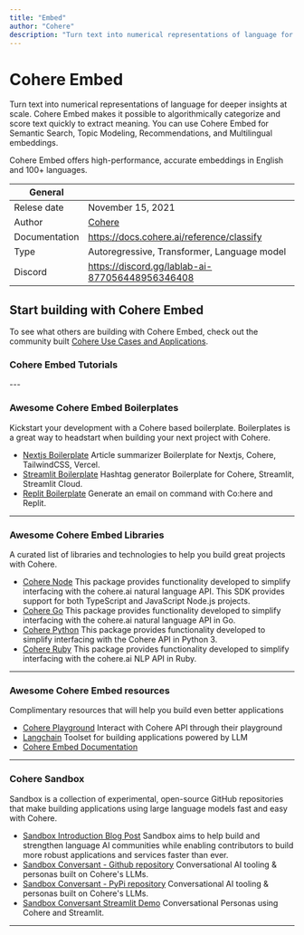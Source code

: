 ```yaml
---
title: "Embed"
author: "Cohere"
description: "Turn text into numerical representations of language for deeper insights at scale. Cohere Embed makes it possible to algorithmically categorize and score text quickly to extract meaning. You can use Cohere Embed for Semantic Search, Topic Modeling, Recommendations, and Multilingual embeddings."
---
```


# Cohere Embed
Turn text into numerical representations of language for deeper insights at scale. Cohere Embed makes it possible to algorithmically categorize and score text quickly to extract meaning. You can use Cohere Embed for Semantic Search, Topic Modeling, Recommendations, and Multilingual embeddings.

Cohere Embed offers high-performance, accurate embeddings in English and 100+ languages.


| General  |  |
| --- | --- |
| Relese date |  November 15, 2021 |
| Author | [Cohere](https://lablab.ai/tech/cohere/)  |
| Documentation | https://docs.cohere.ai/reference/classify |
| Type | Autoregressive, Transformer, Language model |
| Discord | https://discord.gg/lablab-ai-877056448956346408 |

## Start building with Cohere Embed
To see what others are building with Cohere Embed, check out the community built [Cohere Use Cases and Applications](/apps/tech/cohere).


### Cohere Embed Tutorials
<TechTutorials/>
---


### Awesome Cohere Embed Boilerplates

Kickstart your development with a Cohere based boilerplate. Boilerplates is a great way to headstart when building your next project with Cohere.

* [Nextjs Boilerplate](https://github.com/lablab-ai/nextjs-cohere-boilerplate) Article summarizer Boilerplate for Nextjs, Cohere, TailwindCSS, Vercel.
* [Streamlit Boilerplate](https://github.com/lablab-ai/streamlit-cohere-boilerplate) Hashtag generator Boilerplate for Cohere, Streamlit, Streamlit Cloud.
* [Replit Boilerplate](https://replit.com/@ezzcodeezzlife/Cohere-Boilerplate?v=1) Generate an email on command with Co:here and Replit.

---

### Awesome Cohere Embed Libraries

A curated list of libraries and technologies to help you build great projects with Cohere.

* [Cohere Node](https://github.com/cohere-ai/cohere-node) This package provides functionality developed to simplify interfacing with the cohere.ai natural language API. This SDK provides support for both TypeScript and JavaScript Node.js projects.
* [Cohere Go](https://github.com/cohere-ai/cohere-go) This package provides functionality developed to simplify interfacing with the cohere.ai natural language API in Go.
* [Cohere Python](https://github.com/cohere-ai/cohere-python) This package provides functionality developed to simplify interfacing with the Cohere API in Python 3.
* [Cohere Ruby](https://github.com/cohere-ai/cohere-ruby) This package provides functionality developed to simplify interfacing with the cohere.ai NLP API in Ruby.

---

### Awesome Cohere Embed resources 
Complimentary resources that will help you build even better applications
* [Cohere Playground](https://dashboard.cohere.ai/playground/embed) Interact with Cohere API through their playground
* [Langchain](https://lablab.ai/tech/langchain) Toolset for building applications powered by LLM 
* [Cohere Embed Documentation](https://docs.cohere.ai/reference/embed)
---

### Cohere Sandbox

Sandbox is a collection of experimental, open-source GitHub repositories that make building applications using large language models fast and easy with Cohere.

* [Sandbox Introduction Blog Post](https://txt.cohere.ai/introducing-sandbox-coheres-experimental-open-source-initiative/) Sandbox aims to help build and strengthen language AI communities while enabling contributors to build more robust applications and services faster than ever.
* [Sandbox Conversant - Github repository](https://github.com/cohere-ai/sandbox-conversant-lib) Conversational AI tooling & personas built on Cohere's LLMs.
* [Sandbox Conversant - PyPi repository](https://pypi.org/project/conversant/) Conversational AI tooling & personas built on Cohere's LLMs.
* [Sandbox Conversant Streamlit Demo](https://conversant.streamlit.app/) Conversational Personas using Cohere and Streamlit.

---
